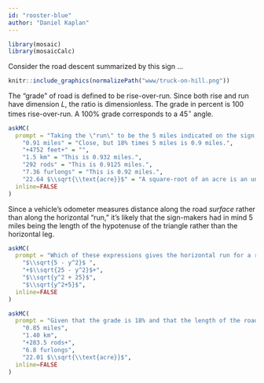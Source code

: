 ```yaml
---
id: "rooster-blue"
author: "Daniel Kaplan"
---
```


```r

library(mosaic)
library(mosaicCalc)
```

Consider the road descent summarized by this sign ...

```r
knitr::include_graphics(normalizePath("www/truck-on-hill.png"))
```

The "grade" of road is defined to be rise-over-run. Since both rise and run have dimension $L$, the ratio is dimensionless. The grade in percent is 100 times rise-over-run. A 100% grade corresponds to a $45^\circ$ angle.


```r
askMC(
  prompt = "Taking the \"run\" to be the 5 miles indicated on the sign, what's the \"rise\"? (You can find unit conversion data on the internet.)",
    "0.91 miles" = "Close, but 18% times 5 miles is 0.9 miles.",
    "+4752 feet+" = "",
    "1.5 km" = "This is 0.932 miles.",
    "292 rods" = "This is 0.9125 miles.",
    "7.36 furlongs" = "This is 0.92 miles.",
    "22.64 $\\sqrt{\\text{acre}}$" = "A square-root of an acre is an unconventional unit for length. One acre is 43560 ft$^2$, so the square root of an acre is 208.71 feet or 0.03953 miles. So 22.64 $\\sqrt{\\text{acre}}$ is 0.895 miles.",
  inline=FALSE
)
```

Since a vehicle's odometer measures distance along the road *surface* rather than along the horizontal "run," it's likely that the sign-makers had in mind 5 miles being the length of the hypotenuse of the triangle rather than the horizontal leg.

```r
askMC(
  prompt = "Which of these expressions gives the horizontal run for a rise of $y$ miles?",
    "$\\sqrt{5 - y^2}$ ",
    "+$\\sqrt{25 - y^2}$+",
    "$\\sqrt{y^2 + 25}$",
    "$\\sqrt{y^2+5}$",
  inline=FALSE
)
```

```r
askMC(
  prompt = "Given that the grade is 18% and that the length of the road surface is 5 miles, what is the \"rise\"?",
    "0.85 miles",
    "1.40 km",
    "+283.5 rods+", 
    "6.8 furlongs",
    "22.01 $\\sqrt{\\text{acre}}$",
  inline=FALSE
)
```
